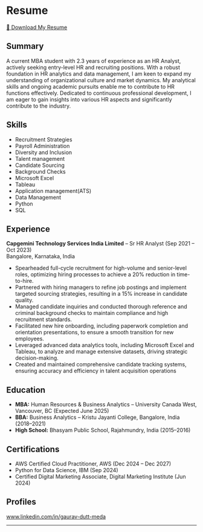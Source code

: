# Resume {#resume}

<p>
  <a href="Gaurav_Dutt_Meda_Resume.pdf" download class="button">📄 Download My Resume</a>
</p>

<div class="card">
  <h2>Summary</h2>
  <p>A current MBA student with 2.3 years of experience as an HR Analyst, actively seeking entry-level HR and recruiting positions. With a robust foundation in HR analytics and data management, I am keen to expand my understanding of organizational culture and market dynamics. My analytical skills and ongoing academic pursuits enable me to contribute to HR functions effectively. Dedicated to continuous professional development, I am eager to gain insights into various HR aspects and significantly contribute to the industry.</p>

  <h2>Skills</h2>
  <ul>
    <li>Recruitment Strategies</li>
    <li>Payroll Administration</li>
    <li>Diversity and Inclusion</li>
    <li>Talent management</li>
    <li>Candidate Sourcing</li>
    <li>Background Checks</li>
    <li>Microsoft Excel</li>
    <li>Tableau</li>
    <li>Application management(ATS)</li>
    <li>Data Management</li>
    <li>Python</li>
    <li>SQL</li>
  </ul>

  <h2>Experience</h2>
  <p><strong>Capgemini Technology Services India Limited</strong> – Sr HR Analyst (Sep 2021 – Oct 2023)<br>Bangalore, Karnataka, India</p>
  <ul>
    <li>Spearheaded full-cycle recruitment for high-volume and senior-level roles, optimizing hiring processes to achieve a 20% reduction in time-to-hire.</li>
    <li>Partnered with hiring managers to refine job postings and implement targeted sourcing strategies, resulting in a 15% increase in candidate quality.</li>
    <li>Managed candidate inquiries and conducted thorough reference and criminal background checks to maintain compliance and high recruitment standards.</li>
    <li>Facilitated new hire onboarding, including paperwork completion and orientation presentations, to ensure a smooth transition for new employees.</li>
    <li>Leveraged advanced data analytics tools, including Microsoft Excel and Tableau, to analyze and manage extensive datasets, driving strategic decision-making.</li>
    <li>Created and maintained comprehensive candidate tracking systems, ensuring accuracy and efficiency in talent acquisition operations</li>
  </ul>

  <h2>Education</h2>
  <ul>
    <li><strong>MBA:</strong> Human Resources & Business Analytics – University Canada West, Vancouver, BC (Expected June 2025)</li>
    <li><strong>BBA:</strong> Business Analytics – Kristu Jayanti College, Bangalore, India (2018–2021)</li>
    <li><strong>High School:</strong> Bhasyam Public School, Rajahmundry, India (2015–2016)</li>
  </ul>

  <h2>Certifications</h2>
  <ul>
    <li>AWS Certified Cloud Practitioner, AWS (Dec 2024 – Dec 2027)</li>
    <li>Python for Data Science, IBM (Sep 2024)</li>
    <li>Certified Digital Marketing Associate, Digital Marketing Institute (Jun 2024)</li>
  </ul>

  <h2>Profiles</h2>
  <p><a href="https://www.linkedin.com/in/gaurav-dutt-meda" target="_blank">www.linkedin.com/in/gaurav-dutt-meda</a></p>
</div>

<div style="page-break-after: always;"></div>

---



